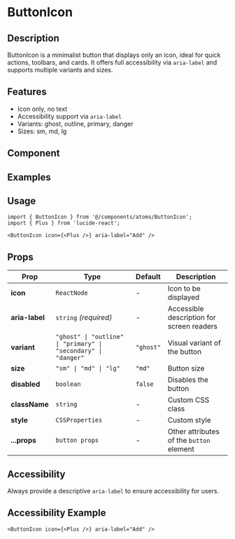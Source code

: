 
<Meta of={ButtonIconStories} component={ButtonIcon} />

# ButtonIcon

## Description
ButtonIcon is a minimalist button that displays only an icon, ideal for quick actions, toolbars, and cards. It offers full accessibility via `aria-label` and supports multiple variants and sizes.

## Features
- Icon only, no text
- Accessibility support via `aria-label`
- Variants: ghost, outline, primary, danger
- Sizes: sm, md, lg

## Component
<Primary />
<Controls />

## Examples
<Canvas>
  <Story of={ButtonIconStories.Variants} />
  <Story of={ButtonIconStories.Sizes} />
</Canvas>

## Usage
```tsx
import { ButtonIcon } from '@/components/atoms/ButtonIcon';
import { Plus } from 'lucide-react';

<ButtonIcon icon={<Plus />} aria-label="Add" />
```

## Props
<table style={{ width: '100%', borderCollapse: 'collapse', margin: '1.5rem 0' }}>
  <thead>
    <tr style={{ background: '#f7f7fa' }}>
      <th style={{ textAlign: 'left', padding: '8px' }}>Prop</th>
      <th style={{ textAlign: 'left', padding: '8px' }}>Type</th>
      <th style={{ textAlign: 'left', padding: '8px' }}>Default</th>
      <th style={{ textAlign: 'left', padding: '8px' }}>Description</th>
    </tr>
  </thead>
  <tbody>
    <tr>
      <td><b>icon</b></td>
      <td><code>ReactNode</code></td>
      <td>-</td>
      <td>Icon to be displayed</td>
    </tr>
    <tr>
      <td><b>aria-label</b></td>
      <td><code>string</code> <i>(required)</i></td>
      <td>-</td>
      <td>Accessible description for screen readers</td>
    </tr>
    <tr>
      <td><b>variant</b></td>
      <td><code>"ghost" | "outline" | "primary" | "secondary" | "danger"</code></td>
      <td><code>"ghost"</code></td>
      <td>Visual variant of the button</td>
    </tr>
    <tr>
      <td><b>size</b></td>
      <td><code>"sm" | "md" | "lg"</code></td>
      <td><code>"md"</code></td>
      <td>Button size</td>
    </tr>
    <tr>
      <td><b>disabled</b></td>
      <td><code>boolean</code></td>
      <td><code>false</code></td>
      <td>Disables the button</td>
    </tr>
    <tr>
      <td><b>className</b></td>
      <td><code>string</code></td>
      <td>-</td>
      <td>Custom CSS class</td>
    </tr>
    <tr>
      <td><b>style</b></td>
      <td><code>CSSProperties</code></td>
      <td>-</td>
      <td>Custom style</td>
    </tr>
    <tr>
      <td><b>...props</b></td>
      <td><code>button props</code></td>
      <td>-</td>
      <td>Other attributes of the <code>button</code> element</td>
    </tr>
  </tbody>
</table>

## Accessibility
Always provide a descriptive <code>aria-label</code> to ensure accessibility for users.

## Accessibility Example
```tsx
<ButtonIcon icon={<Plus />} aria-label="Add" />
``` 